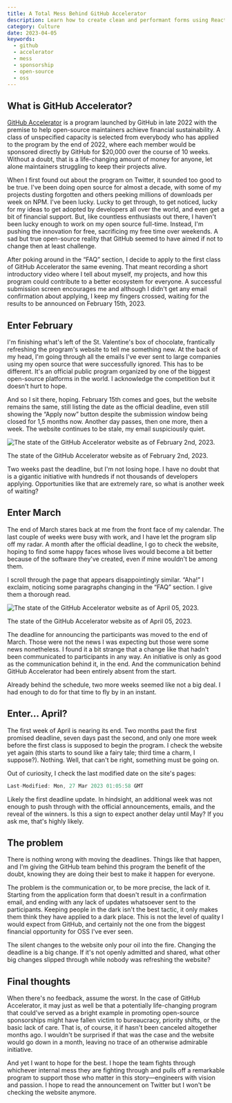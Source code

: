 ```yaml
---
title: A Total Mess Behind GitHub Accelerator
description: Learn how to create clean and performant forms using React Advanced Form package.
category: Culture
date: 2023-04-05
keywords:
  - github
  - accelerator
  - mess
  - sponsorship
  - open-source
  - oss
---
```


## What is GitHub Accelerator?

[GitHub Accelerator](https://accelerator.github.com/) is a program launched by GitHub in late 2022 with the premise to help open-source maintainers achieve financial sustainability. A class of unspecified capacity is selected from everybody who has applied to the program by the end of 2022, where each member would be sponsored directly by GitHub for $20,000 over the course of 10 weeks. Without a doubt, that is a life-changing amount of money for anyone, let alone maintainers struggling to keep their projects alive.

When I first found out about the program on Twitter, it sounded too good to be true. I've been doing open source for almost a decade, with some of my projects dusting forgotten and others peeking millions of downloads per week on NPM. I've been lucky. Lucky to get through, to get noticed, lucky for my ideas to get adopted by developers all over the world, and even get a bit of financial support. But, like countless enthusiasts out there, I haven't been lucky enough to work on my open source full-time. Instead, I'm pushing the innovation for free, sacrificing my free time over weekends. A sad but true open-source reality that GitHub seemed to have aimed if not to change then at least challenge.

After poking around in the “FAQ” section, I decide to apply to the first class of GitHub Accelerator the same evening. That meant recording a short introductory video where I tell about myself, my projects, and how this program could contribute to a better ecosystem for everyone. A successful submission screen encourages me and although I didn't get any email confirmation about applying, I keep my fingers crossed, waiting for the results to be announced on February 15th, 2023.

## Enter February

I'm finishing what's left of the St. Valentine's box of chocolate, frantically refreshing the program's website to tell me something new. At the back of my head, I'm going through all the emails I've ever sent to large companies using my open source that were successfully ignored. This has to be different. It's an official public program organized by one of the biggest open-source platforms in the world. I acknowledge the competition but it doesn't hurt to hope.

And so I sit there, hoping. February 15th comes and goes, but the website remains the same, still listing the date as the official deadline, even still showing the “Apply now” button despite the submission window being closed for 1,5 months now. Another day passes, then one more, then a week. The website continues to be stale, my email suspiciously quiet.

![The state of the GitHub Accelerator website as of February 2nd, 2023.](./images/gh-04-02-2023.png)

The state of the GitHub Accelerator website as of February 2nd, 2023.

Two weeks past the deadline, but I'm not losing hope. I have no doubt that is a gigantic initiative with hundreds if not thousands of developers applying. Opportunities like that are extremely rare, so what is another week of waiting?

## Enter March

The end of March stares back at me from the front face of my calendar. The last couple of weeks were busy with work, and I have let the program slip off my radar. A month after the official deadline, I go to check the website, hoping to find some happy faces whose lives would become a bit better because of the software they've created, even if mine wouldn't be among them.

I scroll through the page that appears disappointingly similar. “Aha!” I exclaim, noticing some paragraphs changing in the “FAQ” section. I give them a thorough read.

![The state of the GitHub Accelerator website as of April 05, 2023.](./images/gh-05-04-2023.png)

The state of the GitHub Accelerator website as of April 05, 2023.

The deadline for announcing the participants was moved to the end of March. Those were not the news I was expecting but those were some news nonetheless. I found it a bit strange that a change like that hadn't been communicated to participants in any way. An initiative is only as good as the communication behind it, in the end. And the communication behind GitHub Accelerator had been entirely absent from the start.

Already behind the schedule, two more weeks seemed like not a big deal. I had enough to do for that time to fly by in an instant.

## Enter… April?

The first week of April is nearing its end. Two months past the first promised deadline, seven days past the second, and only one more week before the first class is supposed to begin the program. I check the website yet again (this starts to sound like a fairy tale; third time a charm, I suppose?). Nothing. Well, that can't be right, something must be going on.

Out of curiosity, I check the last modified date on the site's pages:

```js
Last-Modified: Mon, 27 Mar 2023 01:05:58 GMT
```

Likely the first deadline update. In hindsight, an additional week was not enough to push through with the official announcements, emails, and the reveal of the winners. Is this a sign to expect another delay until May? If you ask me, that's highly likely.

## The problem

There is nothing wrong with moving the deadlines. Things like that happen, and I'm giving the GitHub team behind this program the benefit of the doubt, knowing they are doing their best to make it happen for everyone.

The problem is the communication or, to be more precise, the lack of it. Starting from the application form that doesn't result in a confirmation email, and ending with any lack of updates whatsoever sent to the participants. Keeping people in the dark isn't the best tactic, it only makes them think they have applied to a dark place. This is not the level of quality I would expect from GitHub, and certainly not the one from the biggest financial opportunity for OSS I've ever seen.

The silent changes to the website only pour oil into the fire. Changing the deadline is a big change. If it's not openly admitted and shared, what other big changes slipped through while nobody was refreshing the website?

## Final thoughts

When there's no feedback, assume the worst. In the case of GitHub Accelerator, it may just as well be that a potentially life-changing program that could've served as a bright example in promoting open-source sponsorships might have fallen victim to bureaucracy, priority shifts, or the basic lack of care. That is, of course, it if hasn't been canceled altogether months ago. I wouldn't be surprised if that was the case and the website would go down in a month, leaving no trace of an otherwise admirable initiative.

And yet I want to hope for the best. I hope the team fights through whichever internal mess they are fighting through and pulls off a remarkable program to support those who matter in this story—engineers with vision and passion. I hope to read the announcement on Twitter but I won't be checking the website anymore.
